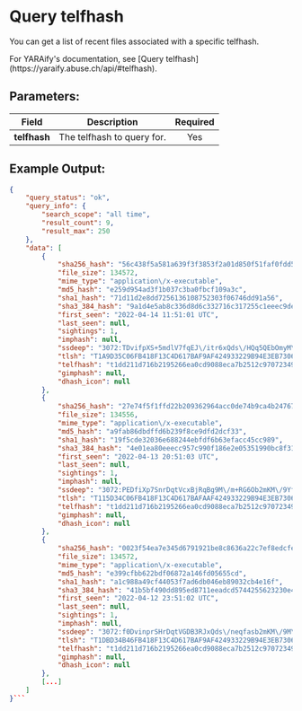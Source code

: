 
# Query telfhash

You can get a list of recent files associated with a specific telfhash.

<Callout type="info">
	For YARAify's documentation, see [Query
	telfhash](https://yaraify.abuse.ch/api/#telfhash).
</Callout>

## Parameters:

| Field        | Description                | Required |
| ------------ | -------------------------- | :------: |
| **telfhash** | The telfhash to query for. |   Yes    |

## Example Output:

````json
{
    "query_status": "ok",
    "query_info": {
        "search_scope": "all time",
        "result_count": 9,
        "result_max": 250
    },
    "data": [
        {
            "sha256_hash": "56c438f5a581a639f3f3853f2a01d850f51faf0fdd50f4f07bbc0826a0aabe55",
            "file_size": 134572,
            "mime_type": "application\/x-executable",
            "md5_hash": "e259d954ad3f1b037c3ba0fbcf109a3c",
            "sha1_hash": "71d11d2e8dd7256136108752303f06746dd91a56",
            "sha3_384_hash": "9a1d4e5ab8c336d8d6c332716c317255c1eeec9de16c3896e258e71470d65408f86e9a5ddb84c780550e1020fdf5c39e",
            "first_seen": "2022-04-14 11:51:01 UTC",
            "last_seen": null,
            "sightings": 1,
            "imphash": null,
            "ssdeep": "3072:TDvifpXS+5mdlV7fqEJ\/itr6xQds\/HQq5QEbOmyM\/9Ybfrr:TDvifpXS+5mdfbAp6xQds\/wqXbO3M\/9I",
            "tlsh": "T1A9D35C06FB418F13C4D617BAF9AF424933229B94E3EB730659285FB43F8665E0E53905",
            "telfhash": "t1dd211d716b2195266ea0cd9088eca7b2512c97072349df33cf31849c24140aeea3ac4f",
            "gimphash": null,
            "dhash_icon": null
        },
        {
            "sha256_hash": "27e74f5f1ffd22b209362964acc0de74b9ca4b2476766cd49764b6b245eb370c",
            "file_size": 134556,
            "mime_type": "application\/x-executable",
            "md5_hash": "a9fab86dbdffd6b239f8ce9dfd2dcf33",
            "sha1_hash": "19f5cde32036e688244ebfdf6b63efacc45cc989",
            "sha3_384_hash": "4e01ea80eeecc957c990f186e2e05351990bc8f31a27dd6d70da7997848bc3c704b2f4eefc36f49aaf17ee864c109bb7",
            "first_seen": "2022-04-13 20:51:03 UTC",
            "last_seen": null,
            "sightings": 1,
            "imphash": null,
            "ssdeep": "3072:PEDfiXp7SnrDqtVcxBjRqBg9M\/m+RG6Ob2mKM\/9Yfkurr:PEDfiXp7SnrDectqBg9M\/xRSb2vM\/9YD",
            "tlsh": "T115D34C06FB418F13C4D617BAFAAF424933229B94E3EB730659185FB43F8665E0E53A05",
            "telfhash": "t1dd211d716b2195266ea0cd9088eca7b2512c97072349df33cf31849c24140aeea3ac4f",
            "gimphash": null,
            "dhash_icon": null
        },
        {
            "sha256_hash": "0023f54ea7e345d6791921be8c8636a22c7ef8edcfe9d64971d3cbec0c3b1a91",
            "file_size": 134572,
            "mime_type": "application\/x-executable",
            "md5_hash": "e399cfbb622bdf06872a146fd05655cd",
            "sha1_hash": "a1c988a49cf44053f7ad6db046eb89032cb4e16f",
            "sha3_384_hash": "41b5bf490dd895ed8711eeadcd5744255623230e4f6f897e4084269150e38ea5dd7db5890d3da393fbd7169d80f31fba",
            "first_seen": "2022-04-12 23:51:02 UTC",
            "last_seen": null,
            "sightings": 1,
            "imphash": null,
            "ssdeep": "3072:f0DvinprSHrDqtVGDB3RJxQds\/neqfasb2mKM\/9M\/zrr:f0DvinprSHrDeGDJxQds\/eqfb2vM\/9Mz",
            "tlsh": "T1DBD34B46FB418F13C4D617BAF9AF424933229B94E3EB730649285FB43F8666E0E53905",
            "telfhash": "t1dd211d716b2195266ea0cd9088eca7b2512c97072349df33cf31849c24140aeea3ac4f",
            "gimphash": null,
            "dhash_icon": null
        },
        [...]
    ]
}```
````
